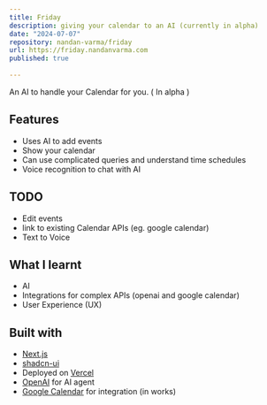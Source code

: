 ```yaml
---
title: Friday
description: giving your calendar to an AI (currently in alpha) 
date: "2024-07-07"
repository: nandan-varma/friday
url: https://friday.nandanvarma.com
published: true
  
---
```


An AI to handle your Calendar for you. ( In alpha )

## Features

- Uses AI to add events
- Show your calendar
- Can use complicated queries and understand time schedules
- Voice recognition to chat with AI

## TODO
- Edit events
- link to existing Calendar APIs (eg. google calendar)
- Text to Voice

## What I learnt

- AI
- Integrations for complex APIs (openai and google calendar)
- User Experience (UX)

## Built with

- [Next.js](https://nextjs.org)
- [shadcn-ui](https://ui.shadcn.com/)
- Deployed on [Vercel](https://vercel.com)
- [OpenAI](https://platform.openai.com/) for AI agent
- [Google Calendar](https://calendar.google.com/) for integration (in works)